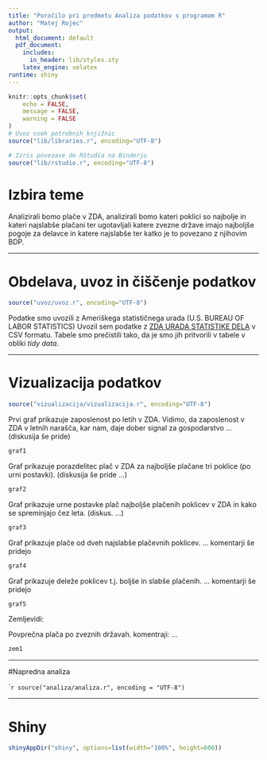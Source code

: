 ```yaml
---
title: "Poročilo pri predmetu Analiza podatkov s programom R"
author: "Matej Rojec"
output:
  html_document: default
  pdf_document:
    includes:
      in_header: lib/styles.sty
    latex_engine: xelatex
runtime: shiny
---
```


```r
knitr::opts_chunk$set(
	echo = FALSE,
	message = FALSE,
	warning = FALSE
)
# Uvoz vseh potrebnih knjižnic
source("lib/libraries.r", encoding="UTF-8")

```

```r
# Izris povezave do RStudia na Binderju
source("lib/rstudio.r", encoding="UTF-8")
```

# Izbira teme

Analizirali bomo plače v ZDA, analizirali bomo kateri poklici so najbolje in kateri najslabše plačani ter
ugotavljali katere zvezne države imajo najboljše pogoje za delavce in katere najslabše ter katko je to 
povezano z njihovim BDP. 


***

# Obdelava, uvoz in čiščenje podatkov

```r
source("uvoz/uvoz.r", encoding="UTF-8")
```

Podatke smo uvozili z Ameriškega statističnega urada (U.S. BUREAU OF LABOR STATISTICS)
Uvozil sem podatke z [ZDA URADA STATISTIKE DELA](http://www.bls.gov/bls/proghome.htm) v CSV formatu.
Tabele smo prečistili tako, da je smo jih pritvorili v tabele v obliki *tidy data*.

***

# Vizualizacija podatkov

```r
source("vizualizacija/vizualizacija.r", encoding="UTF-8")
```

Prvi graf prikazuje zaposlenost po letih v ZDA. Vidimo, da zaposlenost v ZDA v 
letnih narašča, kar nam, daje dober signal za gospodarstvo ... 
(diskusija še pride)

```r
graf1
```


Graf prikazuje porazdelitec plač v ZDA za najboljše plačane tri poklice (po 
urni postavki). (diskusija še pride ...)

```r
graf2
```


Graf prikazuje urne postavke plač najboljše plačenih poklicev v ZDA in kako se 
spreminjajo čez leta. (diskus. ...)

```r
graf3
```

Graf prikazuje plače od dveh najslabše plačevnih poklicev.
... komentarji še pridejo


```r
graf4
```

Graf prikazuje deleže poklicev t.j. boljše in slabše plačenih. 
... komentarji še pridejo

```r
graf5
```

Zemljevidi: 


Povprečna plača po zveznih državah. komentraji: ...
```r
zem1
```

***


#Napredna analiza

````r
source("analiza/analiza.r", encoding = "UTF-8")
```

***

# Shiny 

```r
shinyAppDir("shiny", options=list(width="100%", height=600))
```



